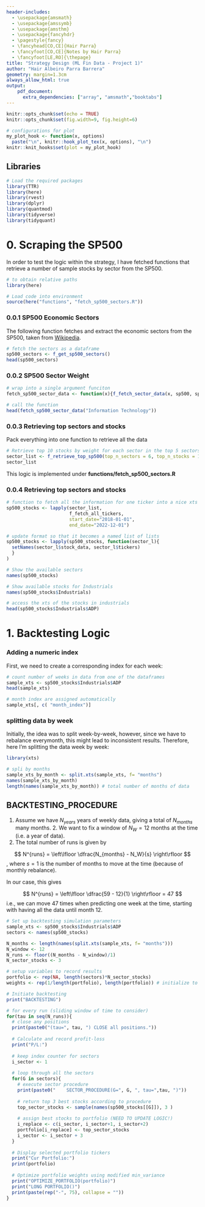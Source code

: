 ```yaml
---
header-includes:
  - \usepackage{amsmath}
  - \usepackage{amssymb}
  - \usepackage{amsthm}
  - \usepackage{fancyhdr}
  - \pagestyle{fancy}
  - \fancyhead[CO,CE]{Hair Parra}
  - \fancyfoot[CO,CE]{Notes by Hair Parra}
  - \fancyfoot[LE,RO]{\thepage}
title: "Strategy Design (ML Fin Data - Project 1)"
author: "Hair Albeiro Parra Barrera"
geometry: margin=1.3cm
always_allow_html: true
output: 
    pdf_document: 
      extra_dependencies: ["array", "amsmath","booktabs"]
---
```


\newtheorem{assumption}{Assumption}[assumption]
\newtheorem{theorem}{Theorem}
\theoremstyle{definition}
\newtheorem{definition}{Definition}
\newtheorem{proposition}{Proposition}
\newtheorem{example}{Example}
\newtheorem{remark*}{Remark}
\newtheorem{aside*}{Aside}
\newtheorem{exercise*}{Exercise}

```r
knitr::opts_chunk$set(echo = TRUE)
knitr::opts_chunk$set(fig.width=9, fig.height=6) 

# configurations for plot 
my_plot_hook <- function(x, options)
  paste("\n", knitr::hook_plot_tex(x, options), "\n")
knitr::knit_hooks$set(plot = my_plot_hook)
```

## Libraries 

```r
# Load the required packages
library(TTR) 
library(here)
library(rvest)
library(dplyr)
library(quantmod)
library(tidyverse)
library(tidyquant)
```


# 0. Scraping the SP500

In order to test the logic within the strategy, I have fetched functions that retrieve a number of sample stocks by sector from the SP500. 

```r
# to obtain relative paths
library(here)

# Load code into environment 
source(here("functions", "fetch_sp500_sectors.R"))
```


### 0.0.1 SP500 Economic Sectors

The following function fetches and extract the economic sectors from the SP500, taken from [Wikipedia](https://en.wikipedia.org/wiki/List_of_S%26P_500_companies). 


```r
# fetch the sectors as a dataframe 
sp500_sectors <- f_get_sp500_sectors()
head(sp500_sectors)
```


### 0.0.2 SP500 Sector Weight


```r
# wrap into a single argument funciton 
fetch_sp500_sector_data <- function(x){f_fetch_sector_data(x, sp500, sp500_sectors)}

# call the function 
head(fetch_sp500_sector_data("Information Technology"))
```

### 0.0.3 Retrieving top sectors and stocks 

Pack everything into one function to retrieve all the data 

```r
# Retrieve top 10 stocks by weight for each sector in the top 5 sectors from the SP500 (by weight)
sector_list <- f_retrieve_top_sp500(top_n_sectors = 6, top_n_stocks = 15, only_tickers=TRUE)
sector_list
```
This logic is implemented under **functions/fetch_sp500_sectors.R**


### 0.0.4 Retrieving top sectors and stocks 

```r
# function to fetch all the information for one ticker into a nice xts dataframe 
sp500_stocks <- lapply(sector_list, 
                       f_fetch_all_tickers, 
                       start_date="2018-01-01",
                       end_date="2022-12-01") 

# update format so that it becomes a named list of lists 
sp500_stocks <- lapply(sp500_stocks, function(sector_l){
  setNames(sector_l$stock_data, sector_l$tickers)
  }
) 
```

```r
# Show the available sectors 
names(sp500_stocks)
```
```r
# Show available stocks for Industrials 
names(sp500_stocks$Industrials)
```

```r
# access the xts of the stocks in industrials 
head(sp500_stocks$Industrials$ADP)
```

# 1. Backtesting Logic 

### Adding a numeric index

First, we need to create a corresponding index for each week: 

```r
# count number of weeks in data from one of the dataframes 
sample_xts <- sp500_stocks$Industrials$ADP
head(sample_xts)
```

```r
# month index are assigned automatically 
sample_xts[, c( "month_index")]
```



### splitting data by week 

Initially, the idea was to split week-by-week, however, since we have to rebalance everymonth, this might lead to inconsistent results. Therefore, here I'm splitting the data week by week: 

```r
library(xts)

# spli by months 
sample_xts_by_month <- split.xts(sample_xts, f= "months")
names(sample_xts_by_month)
length(names(sample_xts_by_month)) # total number of months of data
```
## BACKTESTING_PROCEDURE

1. Assume we have $N_{years}$ years of weekly data, giving a total of $N_{months}$ many months. 2. We want to fix a window of $N_{W} = 12$ months at the time (i.e. a year of data). 
3. The total number of runs is given by 

$$
N^{runs} = \left\lfloor 
    \dfrac{N_{months} - N_W}{s} 
\right\rfloor
$$
, where $s=1$ is the number of months to move at the time (because of monthly rebalance). 

In our case, this gives 

$$
N^{runs} = \left\lfloor 
    \dfrac{59 - 12}{1} 
\right\rfloor
= 47 
$$
i.e., we can move 47 times when predicting one week at the time, starting with having all the data until month 12. 

```r
# Set up backtesting simulation parameters
sample_xts <- sp500_stocks$Industrials$ADP
sectors <- names(sp500_stocks) 

N_months <- length(names(split.xts(sample_xts, f= "months")))
N_window <- 12 
N_runs <- floor((N_months - N_window)/1)
N_sector_stocks <- 3 

# setup variables to record results 
portfolio <- rep(NA, length(sectors)*N_sector_stocks)
weights <- rep(1/length(portfolio), length(portfolio)) # initialize to 1/n

# Initiate backtesting 
print("BACKTESTING")

# for every run (sliding window of time to consider)  
for(tau in seq(N_runs)){
  # close any positions 
  print(paste0("(tau=", tau, ") CLOSE all positions."))
  
  # Calculate and record profit-loss 
  print("P/L:")
  
  # keep index counter for sectors 
  i_sector <- 1
  
  # loop through all the sectors 
  for(G in sectors){
    # execute sector procedure 
    print(paste0("    SECTOR_PROCEDURE(G=", G, ", tau=",tau, ")"))
    
    # return top 3 best stocks according to procedure 
    top_sector_stocks <- sample(names(sp500_stocks[[G]]), 3 )
    
    # assign best stocks to portfolio (NEED TO UPDATE LOGIC!)
    i_replace <- c(i_sector, i_sector+1, i_sector+2)
    portfolio[i_replace] <- top_sector_stocks
    i_sector <- i_sector + 3
  }
  
  # Display selected portfolio tickers
  print("Cur Portfolio:")
  print(portfolio)
  
  # Optimize portfolio weights using modified min_variance 
  print("OPTIMIZE_PORTFOLIO(portfolio)")
  print("LONG PORTFOLIO()")
  print(paste(rep("-", 75), collapse = ""))
}
```







